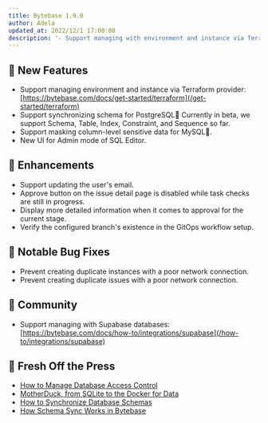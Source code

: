 ```yaml
---
title: Bytebase 1.9.0
author: Adela
updated_at: 2022/12/1 17:00:00
description: '- Support managing with environment and instance via Terraform provider. - Support synchronizing schema for PostgreSQL. - Support masking column-level sensitive data. - New UI for Admin mode of SQL Editor.'
---
```


## 🚀 New Features

- Support managing environment and instance via Terraform provider: [https://bytebase.com/docs/get-started/terraform](/get-started/terraform)
- Support synchronizing schema for PostgreSQL🐘 Currently in beta, we support Schema, Table, Index, Constraint, and Sequence so far.
- Support masking column-level sensitive data for MySQL🐬.
- New UI for Admin mode of SQL Editor.

## 🎄 Enhancements

- Support updating the user's email.
- Approve button on the issue detail page is disabled while task checks are still in progress.
- Display more detailed information when it comes to approval for the current stage.
- Verify the configured branch's existence in the GitOps workflow setup.

## 🐞 Notable Bug Fixes

- Prevent creating duplicate instances with a poor network connection.
- Prevent creating duplicate issues with a poor network connection.

## 🎠 Community

- Support managing with Supabase databases: [https://bytebase.com/docs/how-to/integrations/supabase](/how-to/integrations/supabase)

## 📰 Fresh Off the Press

- [How to Manage Database Access Control](/blog/how-to-manage-database-access-control)
- [MotherDuck, from SQLite to the Docker for Data](/blog/motherduck-from-sqlite-to-the-docker-for-data)
- [How to Synchronize Database Schemas](/tutorials/how-to-synchronize-database-schemas)
- [How Schema Sync Works in Bytebase](/blog/how-schema-sync-work)

<IncludeBlock url="/docs/get-started/install/install-upgrade"></IncludeBlock>

